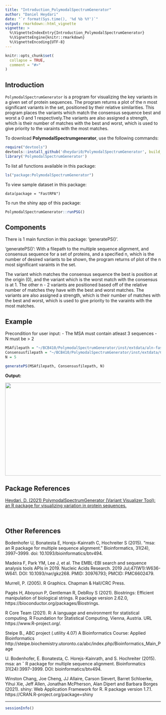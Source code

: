 ```yaml
---
title: "Introduction_PolymodalSpectrumGenerator"
author: "Daniel Heydari"
date: "`r format(Sys.time(), '%d %b %Y')`"
output: rmarkdown::html_vignette
vignette: >
  %\VignetteIndexEntry{Introduction_PolymodalSpectrumGenerator}
  %\VignetteEngine{knitr::rmarkdown}
  %\VignetteEncoding{UTF-8}
---
```


```r
knitr::opts_chunk$set(
  collapse = TRUE,
  comment = "#>"
)
```


## Introduction

`PolymodalSpectrumGenerator` is a program for visualizing the key variants in a 
    given set of protein sequences. The program returns a plot of the n most
    significant variants in the set, positioned by their relative similarities.
    This program places the variants which match the consensus sequence best 
    and worst a 0 and 1 respectively.The variants are also assigned
    a strength, which is their number of matches with the best and worst, which is
    used to give priority to the varaints with the most matches.

To download **PolymodalSpectrumgenerator**, use the following commands:

```r
require("devtools")
devtools::install_github('dheydari0/PolymodalSpectrumGenerator', build_vignettes = TRUE)
library('PolymodalSpectrumGenerator')
```

To list all functions available in this package:

```r
ls("package:PolymodalSpectrumGenerator")
```
To view sample dataset in this package: 
```PolymodalSpectrumGenerator
data(package = "FastRPA")
```

To run the shiny app of this package: 
```r
PolymodalSpectrumGenerator::runPSG()
```

## Components

There is 1 main function in this package: 'generatePS()'.

'generatePS()': With a filepath to the multiple sequence alignment, and consensus sequence
  for a set of proteins, and a specified n, which is the number of desired
  variants to be shown, the program returns of plot of the n most significant
  varaints in the set.

The variant which matches the consensus sequence the best is position at the
  origin (0), and the variant which is the worst match with the consensus is at 1.
  The other n - 2 variants are positioned based off of the relative number of
  matches they have with the best and worst matches. The variants are also assigned
  a strength, which is their number of matches with the best and worst, which is
  used to give priority to the varaints with the most matches.

## Example

Precondition for user input: 
- The MSA must contain atleast 3 sequences
- N must be > 2

```r
MSAfilepath = "~/BCB410/PolymodalSpectrumGenerator/inst/extdata/aln-fasta.fasta"
Consensusfilepath = "~/BCB410/PolymodalSpectrumGenerator/inst/extdata/CONSENSUS.txt"
N = 5

generatePS(MSAfilepath, Consensusfilepath, N)
```

**Output:**

<div style="text-align:center"><img src="PSGex1.png" width="750" height="300"/>
<div style="text-align:left">

## Package References
<div style="text-align:left">
[Heydari, D. (2021) PolymodalSpectrumGenerator (Variant Visualizer Tool): an R package for visualizing variation in protein sequences.](https://github.com/dheydari0/PolymodalSpectrumGenerator)

<br>
<div style="text-align:left">
## Other References 
<div style="text-align:left">

Bodenhofer U, Bonatesta E, Horejs-Kainrath C, Hochreiter S (2015). “msa: an R package for multiple sequence alignment.” Bioinformatics, 31(24), 3997–3999. doi: 10.1093/bioinformatics/btv494.

Madeira F, Park YM, Lee J, et al. The EMBL-EBI search and sequence analysis tools APIs in 2019. Nucleic Acids Research. 2019 Jul;47(W1):W636-W641. DOI: 10.1093/nar/gkz268. PMID: 30976793; PMCID: PMC6602479.

Murrell, P. (2005). R Graphics. Chapman & Hall/CRC Press.

Pagès H, Aboyoun P, Gentleman R, DebRoy S (2021). Biostrings: Efficient manipulation of biological strings. R package version 2.62.0, https://bioconductor.org/packages/Biostrings.

R Core Team (2021). R: A language and environment for statistical computing. R Foundation for Statistical Computing, Vienna, Austria. URL https://www.R-project.org/.
 
Steipe B., ABC project (.utility 4.07) A Bioinformatics Course: Applied Bioinformatics http://steipe.biochemistry.utoronto.ca/abc/index.php/Bioinformatics_Main_Page

U. Bodenhofer, E. Bonatesta, C. Horejs-Kainrath, and S. Hochreiter (2015). msa: an ˇ
R package for multiple sequence alignment. Bioinformatics 31(24):3997–3999. DOI: bioinformatics/btv494.

Winston Chang, Joe Cheng, JJ Allaire, Carson Sievert, Barret Schloerke, Yihui Xie, Jeff Allen, Jonathan McPherson, Alan Dipert and Barbara Borges (2021). shiny: Web Application Framework for R. R package version 1.7.1. https://CRAN.R-project.org/package=shiny
<br /> 

----
```r
sessionInfo()
```
